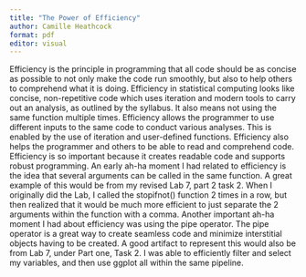 ```yaml
---
title: "The Power of Efficiency"
author: Camille Heathcock
format: pdf
editor: visual
---
```


Efficiency is the principle in programming that all code should be as concise as possible to not only make the code run smoothly, but also to help others to comprehend what it is doing. Efficiency in statistical computing looks like concise, non-repetitive code which uses iteration and modern tools to carry out an analysis, as outlined by the syllabus. It also means not using the same function multiple times. Efficiency allows the programmer to use different inputs to the same code to conduct various analyses. This is enabled by the use of iteration and user-defined functions. Efficiency also helps the programmer and others to be able to read and comprehend code. Efficiency is so important because it creates readable code and supports robust programming. An early ah-ha moment I had related to efficiency is the idea that several arguments can be called in the same function. A great example of this would be from my revised Lab 7, part 2 task 2. When I originally did the Lab, I called the stopifnot() function 2 times in a row, but then realized that it would be much more efficient to just separate the 2 arguments within the function with a comma. Another important ah-ha moment I had about efficiency was using the pipe operator. The pipe operator is a great way to create seamless code and minimize interstitial objects having to be created. A good artifact to represent this would also be from Lab 7, under Part one, Task 2. I was able to efficiently filter and select my variables, and then use ggplot all within the same pipeline. 

\

\
